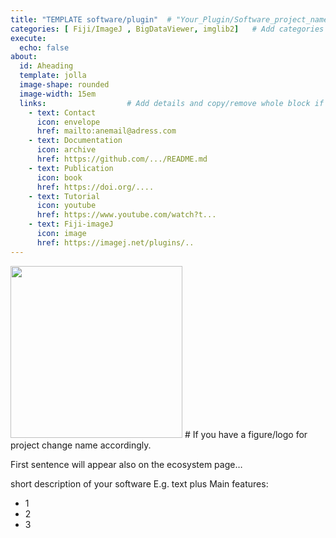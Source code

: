 ```yaml
---
title: "TEMPLATE software/plugin"  # "Your_Plugin/Software_project_name"  
categories: [ Fiji/ImageJ , BigDataViewer, imglib2]   # Add categories for your project"  
execute:
  echo: false
about: 
  id: Aheading
  template: jolla
  image-shape: rounded
  image-width: 15em
  links:                  # Add details and copy/remove whole block if you need to change number of links.
    - text: Contact
      icon: envelope
      href: mailto:anemail@adress.com
    - text: Documentation
      icon: archive
      href: https://github.com/.../README.md
    - text: Publication
      icon: book
      href: https://doi.org/....
    - text: Tutorial
      icon: youtube
      href: https://www.youtube.com/watch?t...
    - text: Fiji-imageJ
      icon: image
      href: https://imagej.net/plugins/..
---
```


::: {.alignleft}
![](Template.png){width=275}            # If you have a figure/logo for project change name accordingly. 
 
First sentence will appear also on the ecosystem page... 

short description of your software 
E.g. text plus Main features:

- 1 
- 2
- 3



:::
